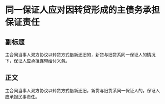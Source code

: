 # 同一保证人应对因转贷形成的主债务承担保证责任
## 副标题
主合同当事人双方协议以转贷方式借新还旧的，新贷与旧贷系同一保证人的情况下，保证人应承担连带给付义务。
## 正文
主合同当事人双方协议以转贷方式借新还旧，新贷与旧贷系同一保证人的，保证人应承担民事责任。